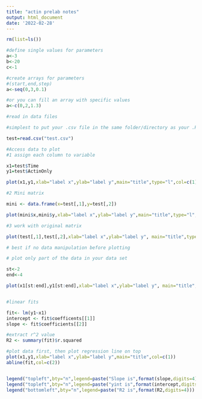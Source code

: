 ```yaml
---
title: "actin prelab notes"
output: html_document
date: '2022-02-28'
---
```


```r
rm(list=ls())

#define single values for parameters
a<-3
b<-20
c<-1

#create arrays for parameters
#(start,end,step)
a<-seq(0,3,0.1)

#or you can fill an array with specific values
a<-c(0,2,1.3)
```

```r
#read in data files

#simplest to put your .csv file in the same folder/directory as your .RMD file - then you have to read in the name of the file instead of defining the working directory

test=read.csv("test.csv")

#Access data to plot
#1 assign each column to variable

x1=test$Time
y1=test$ActinOnly

plot(x1,y1,xlab="label x",ylab="label y",main="title",type="l",col=c(1))

```


```r
#2 Mini matrix

mini <- data.frame(x=test[,1],y=test[,2])

plot(mini$x,mini$y,xlab="label x",ylab="label y",main="title",type="l",col=c(2))
```

```r
#3 work with original matrix

plot(test[,1],test[,2],xlab="label x",ylab="label y", main="title",type="l",col=c(3))

# best if no data manipulation before plotting

```
```r
# plot only part of the data in your data set

st<-2
end<-4

plot(x1[st:end],y1[st:end],xlab="label x",ylab="label y", main="title",type="l",col=c(4))



```

```r
#linear fits

fit<- lm(y1~x1)
intercept <- fit$coefficents[[1]]
slope <- fit$coefficients[[2]]

#extract r^2 value
R2 <- summary(fit)$r.squared

#plot data first, then plot regression line on top
plot(x1,y1,xlab="label x",ylab="label y",main="title",col=c(1))
abline(fit,col=c(2))


legend("topleft",bty="n",legend=paste("Slope is",format(slope,digits=4)))
legend("topleft",bty="n",legend=paste("yint is",format(intercept,digits=4)),inset=0.1) #push to right 0.1
legend("bottomleft",bty="n",legend=paste("R2 is",format(R2,digits=4)))
```


